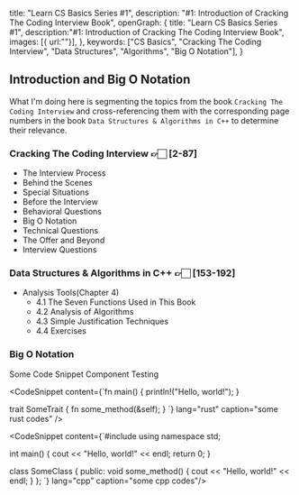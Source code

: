   title: "Learn CS Basics Series #1",
  description: "#1: Introduction of Cracking The Coding Interview Book",
    openGraph: {
    title: "Learn CS Basics Series #1",
    description:"#1: Introduction of Cracking The Coding Interview Book",
    images: [{ url:""}],
  },
  keywords: ["CS Basics", "Cracking The Coding Interview", "Data Structures", "Algorithms", "Big O Notation"],
}

## Introduction and Big O Notation

What I'm doing here is segmenting the topics from the book `Cracking The Coding Interview` and cross-referencing them with the corresponding page numbers in the book `Data Structures & Algorithms in C++` to determine their relevance.

###  **Cracking The Coding Interview** 👉🏻 [2-87]
  - The Interview Process
  - Behind the Scenes
  - Special Situations
  - Before the Interview
  - Behavioral Questions
  - Big O Notation
  - Technical Questions
  - The Offer and Beyond
  - Interview Questions

### **Data Structures & Algorithms in C++** 👉🏻 [153-192]
  - Analysis Tools(Chapter 4)
    - 4.1 The Seven Functions Used in This Book
    - 4.2 Analysis of Algorithms
    - 4.3 Simple Justification Techniques
    - 4.4 Exercises


### **Big O Notation**

Some Code Snippet Component Testing

<CodeSnippet content={`fn main() {
    println!("Hello, world!");
}

trait SomeTrait {
    fn some_method(&self);
}
`} lang="rust" caption="some rust codes" />

<CodeSnippet content={`#include <iostream>
using namespace std;

int main() {
    cout << "Hello, world!" << endl;
    return 0;
}

class SomeClass {
public:
    void some_method() {
        cout << "Hello, world!" << endl;
    }
};
`} lang="cpp" caption="some cpp codes"/>
